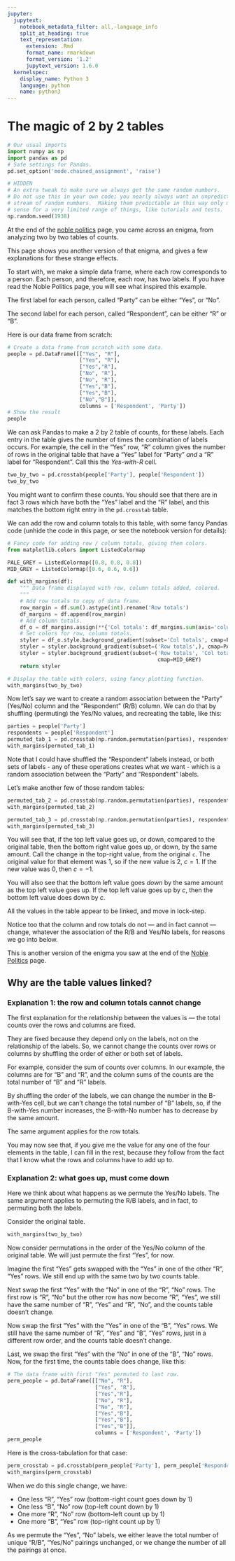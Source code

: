 ```yaml
---
jupyter:
  jupytext:
    notebook_metadata_filter: all,-language_info
    split_at_heading: true
    text_representation:
      extension: .Rmd
      format_name: rmarkdown
      format_version: '1.2'
      jupytext_version: 1.6.0
  kernelspec:
    display_name: Python 3
    language: python
    name: python3
---
```


# The magic of 2 by 2 tables

```python
# Our usual imports
import numpy as np
import pandas as pd
# Safe settings for Pandas.
pd.set_option('mode.chained_assignment', 'raise')
```

```python
# HIDDEN
# An extra tweak to make sure we always get the same random numbers.
# Do not use this in your own code; you nearly always want an unpredictable
# stream of random numbers.  Making them predictable in this way only makes
# sense for a very limited range of things, like tutorials and tests.
np.random.seed(1938)
```

At the end of the [noble politics](noble_politics) page, you came across an
enigma, from analyzing two by two tables of counts.

This page shows you another version of that enigma, and gives a few
explanations for these strange effects.

To start with, we make a simple data frame, where each row corresponds
to a person.  Each person, and therefore, each row, has two labels.  If you
have read the Noble Politics page, you will see what inspired this example.

The first label for each person, called "Party" can be either "Yes", or "No".

The second label for each person, called "Respondent", can be either "R" or
"B".

Here is our data frame from scratch:

```python
# Create a data frame from scratch with some data.
people = pd.DataFrame([["Yes", "R"],
                       ["Yes", "R"],
                       ["Yes","R"],
                       ["No", "R"],
                       ["No", "R"],
                       ["Yes","B"],
                       ["Yes","B"],
                       ["No","B"]],
                       columns = ['Respondent', 'Party'])
# Show the result
people
```

We can ask Pandas to make a 2 by 2 table of counts, for these labels.  Each
entry in the table gives the number of times the combination of labels occurs.
For example, the cell in the "Yes" row, "R" column gives the number of rows in
the original table that have a "Yes" label for "Party" *and* a "R" label for
"Respondent".  Call this the *Yes-with-R* cell.

```python
two_by_two = pd.crosstab(people['Party'], people['Respondent'])
two_by_two
```

You might want to confirm these counts.  You should see that there are in fact
3 rows which have both the "Yes" label and the "R" label, and this matches the
bottom right entry in the `pd.crosstab` table.

We can add the row and column totals to this table, with some fancy Pandas
code (unhide the code in this page, or see the notebook version for details):

```python
# Fancy code for adding row / column totals, giving them colors.
from matplotlib.colors import ListedColormap

PALE_GREY = ListedColormap([0.8, 0.8, 0.8])
MID_GREY = ListedColormap([0.6, 0.6, 0.6])

def with_margins(df):
    """ Data frame displayed with row, column totals added, colored.
    """
    # Add row totals to copy of data frame.
    row_margin = df.sum().astype(int).rename('Row totals')
    df_margins = df.append(row_margin)
    # Add column totals.
    df_o = df_margins.assign(**{'Col totals': df_margins.sum(axis='columns')})
    # Set colors for row, column totals.
    styler = df_o.style.background_gradient(subset='Col totals', cmap=PALE_GREY)
    styler = styler.background_gradient(subset=('Row totals',), cmap=PALE_GREY)
    styler = styler.background_gradient(subset=('Row totals', 'Col totals'),
                                                cmap=MID_GREY)
    return styler
```

```python
# Display the table with colors, using fancy plotting function.
with_margins(two_by_two)
```

Now let's say we want to create a random association between the "Party" (Yes/No) column and the "Respondent" (R/B) column.   We can do that by shuffling (permuting) the Yes/No values, and recreating the table, like this:

```python
parties = people['Party']
respondents = people['Respondent']
permuted_tab_1 = pd.crosstab(np.random.permutation(parties), respondents)
with_margins(permuted_tab_1)
```

Note that I could have shuffled the "Respondent" labels instead, or both sets
of labels - any of these operations creates what we want - which is a random
association between the "Party" and "Respondent" labels.

Let's make another few of those random tables:

```python
permuted_tab_2 = pd.crosstab(np.random.permutation(parties), respondents)
with_margins(permuted_tab_2)
```

```python
permuted_tab_3 = pd.crosstab(np.random.permutation(parties), respondents)
with_margins(permuted_tab_3)
```

You will see that, if the top left value goes up, or down, compared to the
original table, then the bottom right value goes up, or down, by the same
amount.  Call the change in the top-right value, from the original `c`.  The
original value for that element was 1, so if the new value is 2, $c = 1$.  If
the new value was 0, then $c = -1$.

You will also see that the bottom left value goes *down* by the same amount as
the top left value goes up.  If the top left value goes up by $c$, then the
bottom left value does down by $c$.

All the values in the table appear to be linked, and move in lock-step.

Notice too that the column and row totals do not --- and in fact cannot ---
change, whatever the association of the R/B and Yes/No labels, for reasons we go into below.

This is another version of the enigma you saw at the end of the [Noble
Politics](noble_politics) page.

## Why are the table values linked?

### Explanation 1: the row and column totals cannot change

The first explanation for the relationship between the values is --- the total
counts over the rows and columns are fixed.

They are fixed because they depend only on the labels, not on the relationship of the labels.   So, we cannot change the counts over rows or columns by shuffling the order of either or both set of labels.

For example, consider the sum of counts over columns.  In our example, the
columns are for "B" and "R", and the column sums of the counts are the total
number of "B" and "R" labels.

By shuffling the order of the labels, we can change the number in the
B-with-Yes cell, but we can't change the total number of "B" labels, so, if
the B-with-Yes number increases, the B-with-No number has to decrease by the
same amount.

The same argument applies for the row totals.

You may now see that, if you give me the value for any one of the four
elements in the table, I can fill in the rest, because they follow from the
fact that I know what the rows and columns have to add up to.

### Explanation 2: what goes up, must come down

Here we think about what happens as we permute the Yes/No labels.  The same
argument applies to permuting the R/B labels, and in fact, to permuting both
the labels.

Consider the original table.

```python
with_margins(two_by_two)
```

Now consider permutations in the order of the Yes/No column of the original
table.  We will just permute the first "Yes", for now.

Imagine the first "Yes" gets swapped with the "Yes" in one of the other "R",
"Yes" rows.  We still end up with the same two by two counts table.

Next swap the first "Yes" with the "No" in one of the "R", "No" rows.  The
first row is "R", "No" but the other row has now become "R", "Yes", we still
have the same number of "R", "Yes" and "R", "No", and the counts table doesn't
change.

Now swap the first "Yes" with the "Yes" in one of the "B", "Yes" rows.  We
still have the same number of "R", "Yes" and "B", "Yes" rows, just in a
different row order, and the counts table doesn't change.

Last, we swap the first "Yes" with the "No" in one of the "B", "No" rows. Now,
for the first time, the counts table does change, like this:

```python
# The data frame with first "Yes" permuted to last row.
perm_people = pd.DataFrame([["No", "R"],
                            ["Yes", "R"],
                            ["Yes","R"],
                            ["No", "R"],
                            ["No", "R"],
                            ["Yes","B"],
                            ["Yes","B"],
                            ["Yes","B"]],
                            columns = ['Respondent', 'Party'])
perm_people
```

Here is the cross-tabulation for that case:

```python
perm_crosstab = pd.crosstab(perm_people['Party'], perm_people['Respondent'])
with_margins(perm_crosstab)
```

When we do this single change, we have:

* One less "R", "Yes" row (bottom-right count goes down by 1)
* One less "B", "No" row (top-left count down by 1)
* One more "R", "No" row (bottom-left count up by 1)
* One more "B", "Yes" row (top-right count up by 1)

As we permute the "Yes", "No" labels, we either leave the total number of
unique "R/B", "Yes/No" pairings unchanged, or we change the number of all the
pairings at once.
